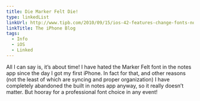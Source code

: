 ```yaml
---
title: Die Marker Felt Die!
type: linkedList
linkUrl: http://www.tipb.com/2010/09/15/ios-42-features-change-fonts-notes-buh-bye-marker-felt
linkTitle: The iPhone Blog
tags:
  - Info
  - iOS
  - Linked
---
```


All I can say is, it’s about time! I have hated the Marker Felt font in the notes app since the day I got my first iPhone. In fact for that, and other reasons (not the least of which are syncing and proper organization) I have completely abandoned the built in notes app anyway, so it really doesn’t matter. But hooray for a professional font choice in any event!
